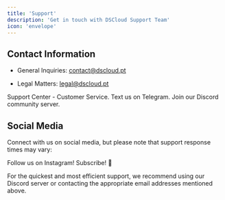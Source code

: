 ```yaml
---
title: 'Support'
description: 'Get in touch with DSCloud Support Team'
icon: 'envelope'
---
```


## Contact Information

* General Inquiries: [contact@dscloud.pt](mailto:contact@dscloud.pt)

* Legal Matters: [legal@dscloud.pt](mailto:legal@dscloud.pt)

<CardGroup cols={1}>
  <Card title="SAC" href="https://dscloud.pt/dashboard/support" iconType="brands">
    Support Center - Customer Service.
  </Card>

  <Card title="Telegram" icon="telegram" iconType="brands" href="https://t.me/dscloudoficialbot">
    Text us on Telegram.
  </Card>

  <Card title="Discord" icon="discord" iconType="brands" href="https://discord.gg/7cMBjMfWCm">
    Join our Discord community server.
  </Card>
</CardGroup>

## Social Media

Connect with us on social media, but please note that support response times may vary:

<CardGroup cols={2}>
  <Card title="Instagram" icon="instagram" iconType="brands" color="#E1306C" href="https://dscloud.pt">
    Follow us on Instagram!
  </Card>

  <Card title="Youtube" icon="youtube" href="https://www.youtube.com/@dscloudofc?sub_confirmation=1" iconType="brands" color="#FF0000">
    Subscribe! 🥰
  </Card>
</CardGroup>

For the quickest and most efficient support, we recommend using our Discord server or contacting the appropriate email addresses mentioned above.